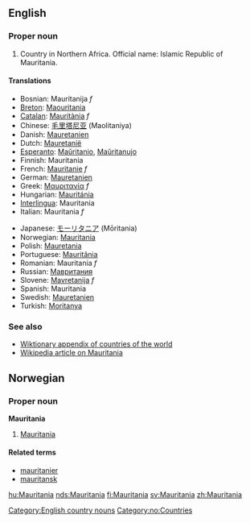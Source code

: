 ==English==

===Proper noun===
# Country in Northern Africa.  Official name: Islamic Republic of Mauritania.
<!-- encyclopedic: see Wikipedia for this
# Name of an ocean liner built in the 20th [[century]].
-->

====Translations====
{{top}}
*Bosnian: Mauritanija ''f''
*[[Breton]]: [[Maouritania]]
*[[Catalan]]: [[Mauritània]] ''f''
*Chinese: [[毛里塔尼亚]] (Maolitaniya)
*Danish: [[Mauretanien]]
*Dutch: [[Mauretanië]]
*[[Esperanto]]: [[Maŭritanio]], [[Maŭritanujo]]
*Finnish: Mauritania
*French: [[Mauritanie]] ''f''
*German: [[Mauretanien]]
*Greek: [[Μαυριτανία]] ''f''
*Hungarian: [[Mauritánia]]
*[[Interlingua]]: Mauritania
*Italian: Mauritania ''f''
{{mid}}
*Japanese: [[モーリタニア]] (Mōritania)
*Norwegian: [[#Norwegian|Mauritania]]
*Polish: [[Mauretania]]
*Portuguese: [[Mauritânia]]
*Romanian: Mauritania ''f''
*Russian: [[Мавритания]]
*Slovene: [[Mavretanija]] ''f''
*Spanish: Mauritania
*Swedish: [[Mauretanien]]
*Turkish: [[Moritanya]]
{{bottom}}

===See also===
*[[Wiktionary_Appendix:Countries of the world|Wiktionary appendix of countries of the world]]
*[[w:Mauritania|Wikipedia article on Mauritania]]
[[Category:English country nouns]]

==Norwegian==
===Proper noun===
[[Category:no:Countries]]
'''Mauritania'''
#[[#English|Mauritania]]
====Related terms====
*[[mauritanier]]
*[[mauritansk]]

[[hu:Mauritania]]
[[nds:Mauritania]]
[[fi:Mauritania]]
[[sv:Mauritania]]
[[zh:Mauritania]]